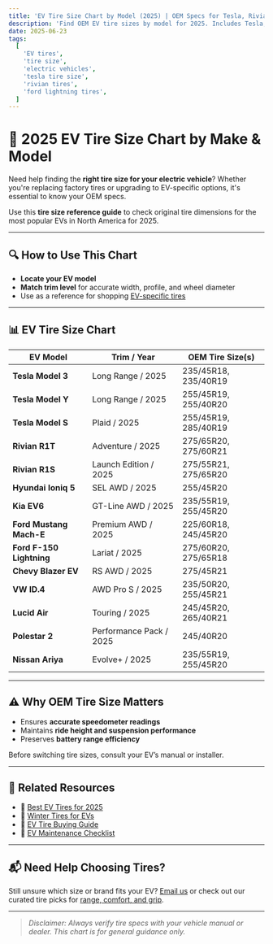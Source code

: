 ```yaml
---
title: 'EV Tire Size Chart by Model (2025) | OEM Specs for Tesla, Rivian, Ford, Hyundai & More'
description: 'Find OEM EV tire sizes by model for 2025. Includes Tesla, Hyundai Ioniq 5, Ford Lightning, Rivian R1T, and more. Match your tire size before upgrading or replacing.'
date: 2025-06-23
tags:
  [
    'EV tires',
    'tire size',
    'electric vehicles',
    'tesla tire size',
    'rivian tires',
    'ford lightning tires',
  ]
---
```


# 📏 2025 EV Tire Size Chart by Make & Model

Need help finding the **right tire size for your electric vehicle**? Whether you're replacing factory tires or upgrading to EV-specific options, it's essential to know your OEM specs.

Use this **tire size reference guide** to check original tire dimensions for the most popular EVs in North America for 2025.

---

## 🔍 How to Use This Chart

- **Locate your EV model**
- **Match trim level** for accurate width, profile, and wheel diameter
- Use as a reference for shopping [EV-specific tires](/blog/best-ev-tires)

---

## 📊 EV Tire Size Chart

| EV Model                 | Trim / Year             | OEM Tire Size(s)     |
| ------------------------ | ----------------------- | -------------------- |
| **Tesla Model 3**        | Long Range / 2025       | 235/45R18, 235/40R19 |
| **Tesla Model Y**        | Long Range / 2025       | 255/45R19, 255/40R20 |
| **Tesla Model S**        | Plaid / 2025            | 255/45R19, 285/40R19 |
| **Rivian R1T**           | Adventure / 2025        | 275/65R20, 275/60R21 |
| **Rivian R1S**           | Launch Edition / 2025   | 275/55R21, 275/65R20 |
| **Hyundai Ioniq 5**      | SEL AWD / 2025          | 255/45R20            |
| **Kia EV6**              | GT-Line AWD / 2025      | 235/55R19, 255/45R20 |
| **Ford Mustang Mach-E**  | Premium AWD / 2025      | 225/60R18, 245/45R20 |
| **Ford F-150 Lightning** | Lariat / 2025           | 275/60R20, 275/65R18 |
| **Chevy Blazer EV**      | RS AWD / 2025           | 275/45R21            |
| **VW ID.4**              | AWD Pro S / 2025        | 235/50R20, 255/45R21 |
| **Lucid Air**            | Touring / 2025          | 245/45R20, 265/40R21 |
| **Polestar 2**           | Performance Pack / 2025 | 245/40R20            |
| **Nissan Ariya**         | Evolve+ / 2025          | 235/55R19, 255/45R20 |

---

## ⚠️ Why OEM Tire Size Matters

- Ensures **accurate speedometer readings**
- Maintains **ride height and suspension performance**
- Preserves **battery range efficiency**

Before switching tire sizes, consult your EV’s manual or installer.

---

## 🧠 Related Resources

- 🔗 [Best EV Tires for 2025](/blog/best-ev-tires)
- 🔗 [Winter Tires for EVs](/blog/best-winter-tires-for-evs)
- 🔗 [EV Tire Buying Guide](/blog/ev-tire-buying-guide)
- 🔗 [EV Maintenance Checklist](/blog/ev-maintenance-checklist)

---

## 📬 Need Help Choosing Tires?

Still unsure which size or brand fits your EV? [Email us](mailto:support@govoltlife.com) or check out our curated tire picks for [range, comfort, and grip](/blog/best-ev-tires).

---

> _Disclaimer: Always verify tire specs with your vehicle manual or dealer. This chart is for general guidance only._
